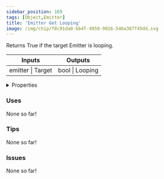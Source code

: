 ```yaml
---
sidebar_position: 169
tags: [Object,Emitter]
title: 'Emitter Get Looping'
image: /img/chip/f8c91da0-bb4f-4958-9016-546a387f45dd.svg
---
```


Returns True if the target Emitter is looping.



<IChip uuid="f8c91da0-bb4f-4958-9016-546a387f45dd"/>

<table><thead><tr><th>Inputs</th><th>Outputs</th></tr></thead><tbody><tr><td>emitter | Target</td><td>bool | Looping</td></tr></tbody></table>

<details>
  <summary>Properties</summary>
  <div>
    <div>
    <table>
      <tbody>
        <tr>
          <td>Is beta required?</td>
          <td>No</td>
        </tr>
        <tr>
          <td>Is chip a trolling risk?</td>
          <td>No</td>
        </tr>
        <tr>
          <td>Is chip a role assignment risk?</td>
          <td>No</td>
        </tr>
        <tr>
          <td>Chip UUID</td>
          <td>f8c91da0-bb4f-4958-9016-546a387f45dd</td>
        </tr>
        <tr>
          <td>Room availability</td>
          <td>Available everywhere</td>
        </tr>
      </tbody>
    </table>
    </div>
  </div>
</details>

### Uses

None so far!

### Tips

None so far!

### Issues

None so far!
